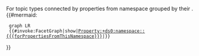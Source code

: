 <includeonly>
For topic types connected by properties from namespace ''{{{forPropertiesFromThisNamespace}}}'' grouped by their ''{{{usingThisPropertyAsNodeLabels}}}''.
{{#mermaid:
  graph LR
  {{#invoke:FacetGraph|show|[[Property:+]][[ds0:namespace::{{{forPropertiesFromThisNamespace}}}]]|{{{usingThisPropertyAsNodeLabels}}}}}
}}
</includeonly>

